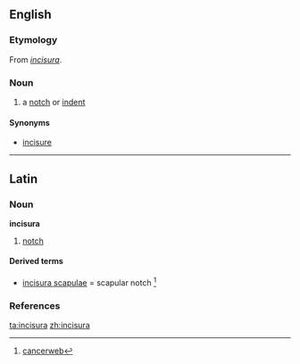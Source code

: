 ==English==

===Etymology===
From {{L.}} ''[[#Latin|incisura]]''.

===Noun===
{{en-noun|incisurae}}

# {{anatomy}} a [[notch]] or [[indent]]

====Synonyms====
*[[incisure]]

----

==Latin==

===Noun===
'''incisura''' {{f}}

# [[notch]]

====Derived terms====
*[[incisura scapulae]] = scapular notch <ref> [http://cancerweb.ncl.ac.uk/cgi-bin/omd?incisura+scapulae cancerweb]</ref>

===References===
<references/>

[[ta:incisura]]
[[zh:incisura]]